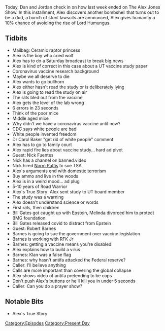 {{DEFAULTSORT:
    #_EPISODE_0556:May 6-7, 2021
}}{{Episode
    | title             = May 6-7, 2021
    | caption           = Listen to this episode on [https://knowledgefight.libsyn.com/556-may-6-7-2021 Libsyn] [https://open.spotify.com/episode/6sbnDxog7BwMmkx9VsChnm Spotify], Read the [[Transcript/556: May 6-7, 2021|Unofficial Transcript]]
    | episodeNumber     = 556
    | length            = 01:35:41
    | airDate           = May 10, 2021
    | coverageStartDate = May 6, 2021
    | coverageEndDate   = May 7, 2021
    | episodeType       = [[:Category:Present Day|Present Day]]
    | appearance        = [[Dr Carol Baker]], [[Nick Fuentes]], [[Norm Pattis]], [[Bill Gates]], [[Jeffrey Epstein]], [[Melinda Gates]], [[Robert Barnes]], [[RFK Jr]]
    | oocDrop           = Shutup, Jones
    | previousEpisode   = [[555: May 7, 2003]]
    | nextEpisode       = [[557: May 11, 2021]]
}}

{{Stub}}

Today, Dan and Jordan check in on how last week ended on The Alex Jones Show. In this installment, Alex discovers another bombshell that turns out to be a dud, a bunch of stunt lawsuits are announced, Alex gives humanity a 10% chance of avoiding the rise of Lord Humungus.

==Tidbits==

*Mailbag: Ceramic raptor princess
*Alex is the boy who cried wolf
*Alex has to do a Saturday broadcast to break big news
*Alex is kind of correct in this case about a UT vaccine study paper
*Coronavirus vaccine research background
*Maybe we all deserve to die
*Alex wants to go bullhorn
*Alex either hasn't read the study or is deliberately lying
*Alex is going to read the study on air
*The rats bled out from the vaccine
*Alex gets the level of the lab wrong
*6 errors in 23 seconds
*Think of the poor mice
*Middle aged mice
*Why didn't we have a coronavirus vaccine until now?
*CDC says white people are bad
*White people invented freedom
*Dr Carol Baker "get rid of white people" comment
*Alex has to go to family court
*Alex rapid fire lies about vaccine study... hard ad pivot
*Guest: Nick Fuentes
*Nick has a channel on banned.video
*Nick hired [[Norm Pattis]] to sue TSA
*Alex's arguments end with domestic terrorism
*Buy ammo and live in the woods
*Alex is in a weird mood... ad plug
*5-10 years of Road Warrior
*Alex's True Story: Alex sent study to UT board member
*The study was a warning
*Alex doesn't understand science or words
*First rats, then children
*Bill Gates got caught up with Epstein, Melinda divorced him to protect BMG foundation
*Bill Gates released covid to distract from Epstein
*Guest: Robert Barnes
*Barnes is going to sue the government over vaccine legislation
*Barnes is working with RFK Jr
*Barnes: getting a vaccine means you're disabled
*Alex explains how to build a virus
*Barnes: Klan was a false flag
*Barnes: why hasn't antifa attacked the Federal reserve?
*Caller: I'll believe anything
*Calls are more important than covering the global collapse
*Alex shows video of antifa pretending to be cops
*Don't push Alex's buttons or he'll kill you in under 5 seconds
*Caller: Can you do a prayer show?

==Notable Bits==

*Alex's True Story

[[Category:Episodes]]
[[Category:Present Day]]
